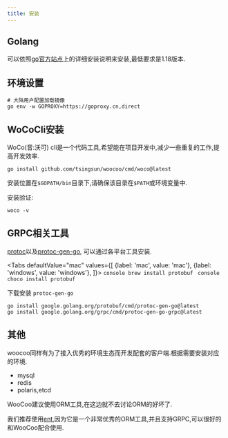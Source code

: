 ```yaml
---
title: 安装
---
```



## Golang

可以依照[go官方站点](https://golang.google.cn/doc/install)上的详细安装说明来安装,最低要求是1.18版本. 

## 环境设置

```shell
# 大陆用户配置加载镜像
go env -w GOPROXY=https://goproxy.cn,direct
```

## WoCoCli安装

WoCo(音:沃可) cli是一个代码工具,希望能在项目开发中,减少一些重复的工作,提高开发效率.

```shell
go install github.com/tsingsun/woocoo/cmd/woco@latest
```

安装位置在`$GOPATH/bin`目录下,请确保该目录在`$PATH`或环境变量中.

安装验证:
```shell
woco -v
```

## GRPC相关工具

[protoc](https://github.com/protocolbuffers/protobuf)以及[protoc-gen-go](https://github.com/protocolbuffers/protobuf-go),
可以通过各平台工具安装.

<Tabs defaultValue="mac"
  values={[
    {label: 'mac', value: 'mac'},
    {label: 'windows', value: 'windows'},
]}>
  <TabItem value="mac">
    ```console
    brew install protobuf
    ```
  </TabItem>
  <TabItem value="windows">
    ```console
    choco install protobuf
    ```
  </TabItem>
</Tabs>

下载安装 `protoc-gen-go`

```console
go install google.golang.org/protobuf/cmd/protoc-gen-go@latest
go install google.golang.org/grpc/cmd/protoc-gen-go-grpc@latest
```

## 其他

woocoo同样有为了接入优秀的环境生态而开发配套的客户端.根据需要安装对应的环境.

- mysql
- redis
- polaris,etcd

WooCoo建议使用ORM工具,在这边就不去讨论ORM的好坏了.

我们推荐使用[ent](https://entgo.io/),因为它是一个非常优秀的ORM工具,并且支持GRPC,可以很好的和WooCoo配合使用.
